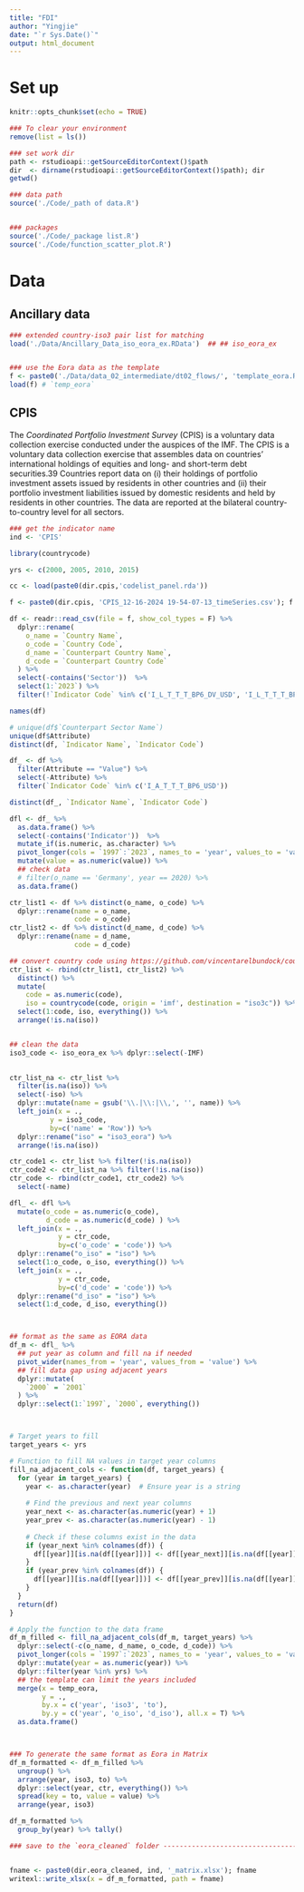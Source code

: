 ```yaml
---
title: "FDI"
author: "Yingjie"
date: "`r Sys.Date()`"
output: html_document
---
```



# Set up
```r
knitr::opts_chunk$set(echo = TRUE)

### To clear your environment 
remove(list = ls())

### set work dir
path <- rstudioapi::getSourceEditorContext()$path
dir  <- dirname(rstudioapi::getSourceEditorContext()$path); dir
getwd()

### data path 
source('./Code/_path of data.R')


### packages
source('./Code/_package list.R')
source('./Code/function_scatter_plot.R')

```


# Data

## Ancillary data
```r

### extended country-iso3 pair list for matching
load('./Data/Ancillary_Data_iso_eora_ex.RData')  ## ## iso_eora_ex


### use the Eora data as the template 
f <- paste0('./Data/data_02_intermediate/dt02_flows/', 'template_eora.RData')
load(f) # `temp_eora`
```



## CPIS

  The *Coordinated Portfolio Investment Survey* (CPIS) is a voluntary data collection exercise conducted under the auspices of the IMF. 
  The CPIS is a voluntary data collection exercise that assembles data on countries' international holdings of equities and long- and short-term debt securities.39 Countries report data on (i) their holdings of portfolio investment assets issued by residents in other countries and (ii) their portfolio investment liabilities issued by domestic residents and held by residents in other countries. The data are reported at the bilateral country-to-country level for all sectors. 

```r
### get the indicator name
ind <- 'CPIS'

library(countrycode)

yrs <- c(2000, 2005, 2010, 2015)

cc <- load(paste0(dir.cpis,'codelist_panel.rda'))

f <- paste0(dir.cpis, 'CPIS_12-16-2024 19-54-07-13_timeSeries.csv'); f

df <- readr::read_csv(file = f, show_col_types = F) %>%
  dplyr::rename(
    o_name = `Country Name`, 
    o_code = `Country Code`,
    d_name = `Counterpart Country Name`, 
    d_code = `Counterpart Country Code`
  ) %>%
  select(-contains('Sector'))  %>%
  select(1:`2023`) %>%
  filter(!`Indicator Code` %in% c('I_L_T_T_T_BP6_DV_USD', 'I_L_T_T_T_BP6_USD'))

names(df)

# unique(df$`Counterpart Sector Name`)
unique(df$Attribute)
distinct(df, `Indicator Name`, `Indicator Code`)

df_ <- df %>%
  filter(Attribute == "Value") %>%
  select(-Attribute) %>%
  filter(`Indicator Code` %in% c('I_A_T_T_T_BP6_USD'))

distinct(df_, `Indicator Name`, `Indicator Code`)

dfl <- df_ %>%
  as.data.frame() %>%
  select(-contains('Indicator'))  %>%
  mutate_if(is.numeric, as.character) %>%
  pivot_longer(cols = `1997`:`2023`, names_to = 'year', values_to = 'value') %>%
  mutate(value = as.numeric(value)) %>%
  ## check data 
  # filter(o_name == 'Germany', year == 2020) %>%
  as.data.frame()
```


```r

ctr_list1 <- df %>% distinct(o_name, o_code) %>%
  dplyr::rename(name = o_name, 
                code = o_code)
ctr_list2 <- df %>% distinct(d_name, d_code) %>%
  dplyr::rename(name = d_name, 
                code = d_code)

## convert country code using https://github.com/vincentarelbundock/countrycode
ctr_list <- rbind(ctr_list1, ctr_list2) %>%
  distinct() %>%
  mutate(
    code = as.numeric(code),
    iso = countrycode(code, origin = 'imf', destination = "iso3c")) %>%
  select(1:code, iso, everything()) %>%
  arrange(!is.na(iso))


## clean the data 
iso3_code <- iso_eora_ex %>% dplyr::select(-IMF)
  

ctr_list_na <- ctr_list %>%
  filter(is.na(iso)) %>%
  select(-iso) %>%
  dplyr::mutate(name = gsub('\\.|\\:|\\,', '', name)) %>%
  left_join(x = .,
          y = iso3_code,
          by=c('name' = 'Row')) %>%
  dplyr::rename("iso" = "iso3_eora") %>%
  arrange(!is.na(iso)) 

ctr_code1 <- ctr_list %>% filter(!is.na(iso))
ctr_code2 <- ctr_list_na %>% filter(!is.na(iso))
ctr_code <- rbind(ctr_code1, ctr_code2) %>%
  select(-name)
```


```r

dfl_ <- dfl %>%
  mutate(o_code = as.numeric(o_code),
         d_code = as.numeric(d_code) ) %>%
  left_join(x = .,
            y = ctr_code,
            by=c('o_code' = 'code')) %>%
  dplyr::rename("o_iso" = "iso") %>%
  select(1:o_code, o_iso, everything()) %>%
  left_join(x = .,
            y = ctr_code,
            by=c('d_code' = 'code')) %>%
  dplyr::rename("d_iso" = "iso") %>%
  select(1:d_code, d_iso, everything())



## format as the same as EORA data
df_m <- dfl_ %>%
  ## put year as column and fill na if needed
  pivot_wider(names_from = 'year', values_from = 'value') %>%
  ## fill data gap using adjacent years
  dplyr::mutate(
    `2000` = `2001`
  ) %>%
  dplyr::select(1:`1997`, `2000`, everything())



# Target years to fill
target_years <- yrs

# Function to fill NA values in target year columns
fill_na_adjacent_cols <- function(df, target_years) {
  for (year in target_years) {
    year <- as.character(year)  # Ensure year is a string
    
    # Find the previous and next year columns
    year_next <- as.character(as.numeric(year) + 1)
    year_prev <- as.character(as.numeric(year) - 1)
    
    # Check if these columns exist in the data
    if (year_next %in% colnames(df)) {
      df[[year]][is.na(df[[year]])] <- df[[year_next]][is.na(df[[year]])]
    }
    if (year_prev %in% colnames(df)) {
      df[[year]][is.na(df[[year]])] <- df[[year_prev]][is.na(df[[year]])]
    }
  }
  return(df)
}

# Apply the function to the data frame
df_m_filled <- fill_na_adjacent_cols(df_m, target_years) %>%
  dplyr::select(-c(o_name, d_name, o_code, d_code)) %>%
  pivot_longer(cols = `1997`:`2023`, names_to = 'year', values_to = 'value') %>%
  dplyr::mutate(year = as.numeric(year)) %>%
  dplyr::filter(year %in% yrs) %>%
  ## the template can limit the years included
  merge(x = temp_eora,
        y = .,
        by.x = c('year', 'iso3', 'to'),
        by.y = c('year', 'o_iso', 'd_iso'), all.x = T) %>%
  as.data.frame()



### To generate the same format as Eora in Matrix
df_m_formatted <- df_m_filled %>%
  ungroup() %>%
  arrange(year, iso3, to) %>%
  dplyr::select(year, ctr, everything()) %>%
  spread(key = to, value = value) %>%
  arrange(year, iso3)

df_m_formatted %>%
  group_by(year) %>% tally()

### save to the `eora_cleaned` folder ----------------------------------------------------


fname <- paste0(dir.eora_cleaned, ind, '_matrix.xlsx'); fname
writexl::write_xlsx(x = df_m_formatted, path = fname)
```





